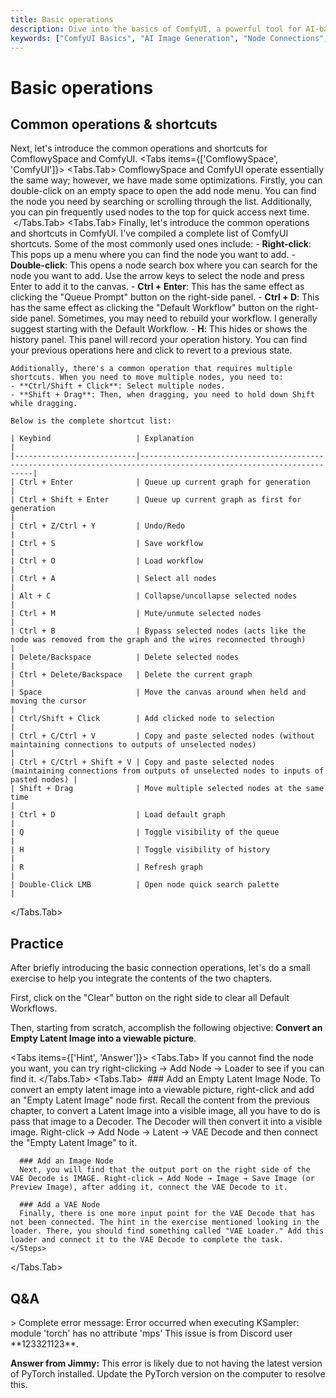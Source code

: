 ```yaml
---
title: Basic operations
description: Dive into the basics of ComfyUI, a powerful tool for AI-based image generation. Learn about node connections, basic operations, and handy shortcuts. This guide demystifies the process of setting up and using ComfyUI, making it an essential read for anyone looking to harness the power of AI for image generation.
keywords: ["ComfyUI Basics", "AI Image Generation", "Node Connections", "Basic Operations", "Shortcuts", "KSampler", "CLIP Text Encode", "AI Workflow", "AI Learning", "AI Tutorial", "Image Generation Shortcuts", "ComfyUI Operations"]
---
```



# Basic operations

## Common operations & shortcuts

Next, let's introduce the common operations and shortcuts for ComflowySpace and ComfyUI.
<Tabs items={['ComflowySpace', 'ComfyUI']}>
  <Tabs.Tab>
    ComflowySpace and ComfyUI operate essentially the same way; however, we have made some optimizations. Firstly, you can double-click on an empty space to open the add node menu. You can find the node you need by searching or scrolling through the list. Additionally, you can pin frequently used nodes to the top for quick access next time.
    <br/>
    <PhotoProvider>
      <PhotoView src="/comfyui-foundation/008.png">
        <img src="/comfyui-foundation/008.png" alt="" className='rounded-lg'/>
      </PhotoView>
    </PhotoProvider>
  </Tabs.Tab>
  <Tabs.Tab>
    Finally, let's introduce the common operations and shortcuts in ComfyUI. I've compiled a complete list of ComfyUI shortcuts. Some of the most commonly used ones include:
    - **Right-click**: This pops up a menu where you can find the node you want to add.
    - **Double-click**: This opens a node search box where you can search for the node you want to add. Use the arrow keys to select the node and press Enter to add it to the canvas.
    - **Ctrl + Enter**: This has the same effect as clicking the "Queue Prompt" button on the right-side panel.
    - **Ctrl + D**: This has the same effect as clicking the "Default Workflow" button on the right-side panel. Sometimes, you may need to rebuild your workflow. I generally suggest starting with the Default Workflow.
    - **H**: This hides or shows the history panel. This panel will record your operation history. You can find your previous operations here and click to revert to a previous state.

    Additionally, there's a common operation that requires multiple shortcuts. When you need to move multiple nodes, you need to:
    - **Ctrl/Shift + Click**: Select multiple nodes.
    - **Shift + Drag**: Then, when dragging, you need to hold down Shift while dragging.

    Below is the complete shortcut list:

    | Keybind                   | Explanation                                                                                                        |
    |---------------------------|--------------------------------------------------------------------------------------------------------------------|
    | Ctrl + Enter              | Queue up current graph for generation                                                                              |
    | Ctrl + Shift + Enter      | Queue up current graph as first for generation                                                                     |
    | Ctrl + Z/Ctrl + Y         | Undo/Redo                                                                                                          |
    | Ctrl + S                  | Save workflow                                                                                                      |
    | Ctrl + O                  | Load workflow                                                                                                      |
    | Ctrl + A                  | Select all nodes                                                                                                   |
    | Alt + C                   | Collapse/uncollapse selected nodes                                                                                 |
    | Ctrl + M                  | Mute/unmute selected nodes                                                                                         |
    | Ctrl + B                  | Bypass selected nodes (acts like the node was removed from the graph and the wires reconnected through)            |
    | Delete/Backspace          | Delete selected nodes                                                                                              |
    | Ctrl + Delete/Backspace   | Delete the current graph                                                                                           |
    | Space                     | Move the canvas around when held and moving the cursor                                                             |
    | Ctrl/Shift + Click        | Add clicked node to selection                                                                                      |
    | Ctrl + C/Ctrl + V         | Copy and paste selected nodes (without maintaining connections to outputs of unselected nodes)                     |
    | Ctrl + C/Ctrl + Shift + V | Copy and paste selected nodes (maintaining connections from outputs of unselected nodes to inputs of pasted nodes) |
    | Shift + Drag              | Move multiple selected nodes at the same time                                                                      |
    | Ctrl + D                  | Load default graph                                                                                                 |
    | Q                         | Toggle visibility of the queue                                                                                     |
    | H                         | Toggle visibility of history                                                                                       |
    | R                         | Refresh graph                                                                                                      |
    | Double-Click LMB          | Open node quick search palette                                                                                     |
  </Tabs.Tab>
</Tabs>



## Practice

After briefly introducing the basic connection operations, let's do a small exercise to help you integrate the contents of the two chapters.

First, click on the "Clear" button on the right side to clear all Default Workflows.

Then, starting from scratch, accomplish the following objective: **Convert an Empty Latent Image into a viewable picture**.

<Tabs items={['Hint', 'Answer']}>
  <Tabs.Tab>
    If you cannot find the node you want, you can try right-clicking → Add Node → Loader to see if you can find it.
  </Tabs.Tab>
  <Tabs.Tab>
    <PhotoProvider>
      <PhotoView src="/comfyui-foundation/004.png">
        <img src="/comfyui-foundation/004.png" alt="" className='rounded-lg'/>
      </PhotoView>
    </PhotoProvider>
    <Steps>
      ### Add an Empty Latent Image Node.
      To convert an empty latent image into a viewable picture, right-click and add an "Empty Latent Image" node first. Recall the content from the previous chapter, to convert a Latent Image into a visible image, all you have to do is pass that image to a Decoder. The Decoder will then convert it into a visible image. Right-click → Add Node → Latent → VAE Decode and then connect the "Empty Latent Image" to it.
      
      ### Add an Image Node
      Next, you will find that the output port on the right side of the VAE Decode is IMAGE. Right-click → Add Node → Image → Save Image (or Preview Image), after adding it, connect the VAE Decode to it.
      
      ### Add a VAE Node
      Finally, there is one more input point for the VAE Decode that has not been connected. The hint in the exercise mentioned looking in the loader. There, you should find something called "VAE Loader." Add this loader and connect it to the VAE Decode to complete the task.
    </Steps>
  </Tabs.Tab>
</Tabs>

## Q&A
<FAQBox title="What to do when an error occurs while running the basic workflow in KSampler?">
  > Complete error message: Error occurred when executing KSampler: module 'torch' has no attribute 'mps'
  This issue is from Discord user **123321123**.

  **Answer from Jimmy:**
  This error is likely due to not having the latest version of PyTorch installed. Update the PyTorch version on the computer to resolve this.
</FAQBox>

<Subscribe />